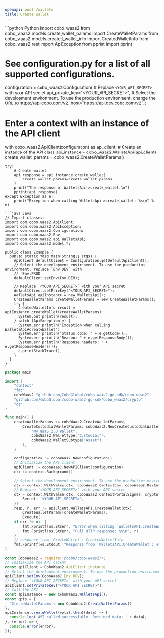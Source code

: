 ```yaml
---
openapi: post /wallets
title: Create wallet
---
```


<RequestExample>
```python Python
import cobo_waas2
from cobo_waas2.models.create_wallet_params import CreateWalletParams
from cobo_waas2.models.created_wallet_info import CreatedWalletInfo
from cobo_waas2.rest import ApiException
from pprint import pprint

# See configuration.py for a list of all supported configurations.
configuration = cobo_waas2.Configuration(
    # Replace `<YOUR_API_SECRET>` with your API secret
    api_private_key="<YOUR_API_SECRET>",
    # Select the development environment. To use the production environment, change the URL to https://api.cobo.com/v2.
    host="https://api.dev.cobo.com/v2",
)
# Enter a context with an instance of the API client
with cobo_waas2.ApiClient(configuration) as api_client:
    # Create an instance of the API class
    api_instance = cobo_waas2.WalletsApi(api_client)
    create_wallet_params = cobo_waas2.CreateWalletParams()

    try:
        # Create wallet
        api_response = api_instance.create_wallet(
            create_wallet_params=create_wallet_params
        )
        print("The response of WalletsApi->create_wallet:\n")
        pprint(api_response)
    except Exception as e:
        print("Exception when calling WalletsApi->create_wallet: %s\n" % e)

```
```java Java
// Import classes:
import com.cobo.waas2.ApiClient;
import com.cobo.waas2.ApiException;
import com.cobo.waas2.Configuration;
import com.cobo.waas2.Env;
import com.cobo.waas2.api.WalletsApi;
import com.cobo.waas2.model.*;

public class Example {
  public static void main(String[] args) {
    ApiClient defaultClient = Configuration.getDefaultApiClient();
    // Select the development environment. To use the production environment, replace `Env.DEV` with
    // `Env.PROD
    defaultClient.setEnv(Env.DEV);

    // Replace `<YOUR_API_SECRET>` with your API secret
    defaultClient.setPrivKey("<YOUR_API_SECRET>");
    WalletsApi apiInstance = new WalletsApi();
    CreateWalletParams createWalletParams = new CreateWalletParams();
    try {
      CreatedWalletInfo result = apiInstance.createWallet(createWalletParams);
      System.out.println(result);
    } catch (ApiException e) {
      System.err.println("Exception when calling WalletsApi#createWallet");
      System.err.println("Status code: " + e.getCode());
      System.err.println("Reason: " + e.getResponseBody());
      System.err.println("Response headers: " + e.getResponseHeaders());
      e.printStackTrace();
    }
  }
}

```
```go Go
package main

import (
	"context"
	"fmt"
	coboWaas2 "github.com/CoboGlobal/cobo-waas2-go-sdk/cobo_waas2"
	"github.com/CoboGlobal/cobo-waas2-go-sdk/cobo_waas2/crypto"
	"os"
)

func main() {
	createWalletParams := coboWaas2.CreateWalletParams{
		CreateCustodialWalletParams: coboWaas2.NewCreateCustodialWalletParams(
			"My WaaS 2.0 Wallet",
			coboWaas2.WalletType("Custodial"),
			coboWaas2.WalletSubtype("Asset"),
		),
	}

	configuration := coboWaas2.NewConfiguration()
	// Initialize the API client
	apiClient := coboWaas2.NewAPIClient(configuration)
	ctx := context.Background()

	// Select the development environment. To use the production environment, replace coboWaas2.DevEnv with coboWaas2.ProdEnv
	ctx = context.WithValue(ctx, coboWaas2.ContextEnv, coboWaas2.DevEnv)
	// Replace `<YOUR_API_SECRET>` with your API secret
	ctx = context.WithValue(ctx, coboWaas2.ContextPortalSigner, crypto.Ed25519Signer{
		Secret: "<YOUR_API_SECRET>",
	})
	resp, r, err := apiClient.WalletsAPI.CreateWallet(ctx).
		CreateWalletParams(createWalletParams).
		Execute()
	if err != nil {
		fmt.Fprintf(os.Stderr, "Error when calling `WalletsAPI.CreateWallet``: %v\n", err)
		fmt.Fprintf(os.Stderr, "Full HTTP response: %v\n", r)
	}
	// response from `CreateWallet`: CreatedWalletInfo
	fmt.Fprintf(os.Stdout, "Response from `WalletsAPI.CreateWallet`: %v\n", resp)
}

```
```javascript JavaScript
const CoboWaas2 = require('@cobo/cobo-waas2');
// Initialize the API client
const apiClient = CoboWaas2.ApiClient.instance
// Select the development environment. To use the production environment, replace `Env.DEV` with `Env.PROD`
apiClient.setEnv(CoboWaas2.Env.DEV);
// Replace `<YOUR_API_SECRET>` with your API secret
apiClient.setPrivateKey("<YOUR_API_SECRET>");
// Call the API
const apiInstance = new CoboWaas2.WalletsApi();
const opts = {
  'CreateWalletParams': new CoboWaas2.CreateWalletParams()
};
apiInstance.createWallet(opts).then((data) => {
  console.log('API called successfully. Returned data: ' + data);
}, (error) => {
  console.error(error);
});
```
</RequestExample>